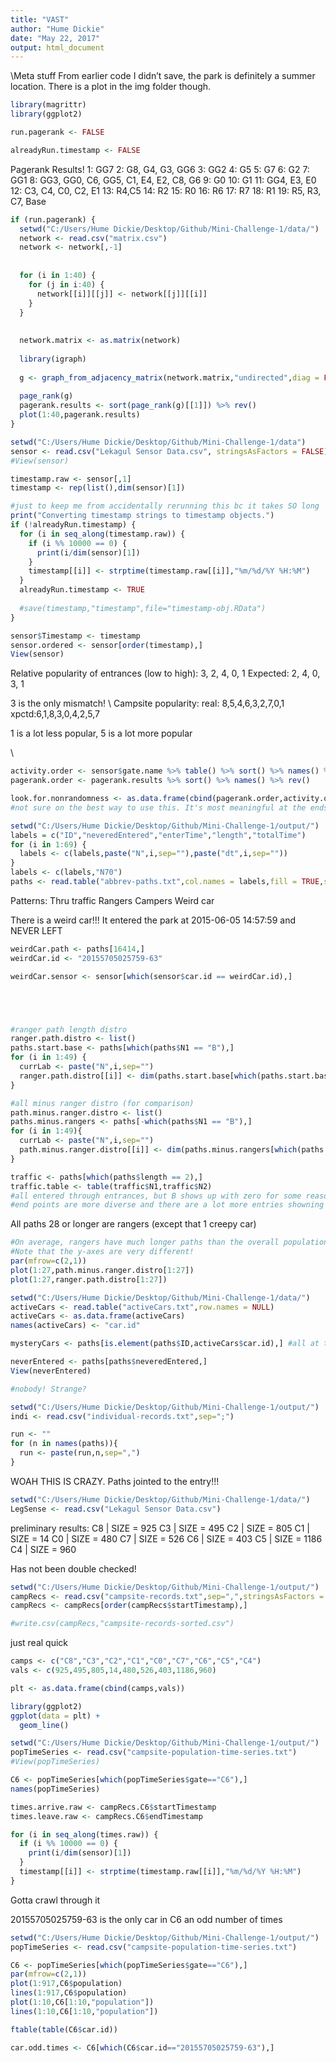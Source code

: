 ```yaml
---
title: "VAST"
author: "Hume Dickie"
date: "May 22, 2017"
output: html_document
---
```


\\Meta stuff
From earlier code I didn't save, the park is definitely a summer location. There is a plot in the img folder though.











```r
library(magrittr)
library(ggplot2)

run.pagerank <- FALSE

alreadyRun.timestamp <- FALSE
```


Pagerank Results!
  1: GG7
  2: G8, G4, G3, GG6
  3: GG2
  4: G5
  5: G7
  6: G2
  7: GG1
  8: GG3, GG0, C6, GG5, C1, E4, E2, C8, G6
  9: G0
  10: G1
  11: GG4, E3, E0
  12: C3, C4, C0, C2, E1
  13: R4,C5
  14: R2
  15: R0
  16: R6
  17: R7
  18: R1
  19: R5, R3, C7, Base

```r
if (run.pagerank) {
  setwd("C:/Users/Hume Dickie/Desktop/Github/Mini-Challenge-1/data/")
  network <- read.csv("matrix.csv")
  network <- network[,-1]
  
  
  for (i in 1:40) {
    for (j in i:40) {
      network[[i]][[j]] <- network[[j]][[i]]
    }
  }
  
  
  network.matrix <- as.matrix(network)
  
  library(igraph)
  
  g <- graph_from_adjacency_matrix(network.matrix,"undirected",diag = FALSE)
  
  page_rank(g)
  pagerank.results <- sort(page_rank(g)[[1]]) %>% rev()
  plot(1:40,pagerank.results)
}
```

```r
setwd("C:/Users/Hume Dickie/Desktop/Github/Mini-Challenge-1/data")
sensor <- read.csv("Lekagul Sensor Data.csv", stringsAsFactors = FALSE)
#View(sensor)

timestamp.raw <- sensor[,1]
timestamp <- rep(list(),dim(sensor)[1])

#just to keep me from accidentally rerunning this bc it takes SO long
print("Converting timestamp strings to timestamp objects.")
if (!alreadyRun.timestamp) {
  for (i in seq_along(timestamp.raw)) {
    if (i %% 10000 == 0) {
      print(i/dim(sensor)[1])
    }
    timestamp[[i]] <- strptime(timestamp.raw[[i]],"%m/%d/%Y %H:%M")
  }
  alreadyRun.timestamp <- TRUE
  
  #save(timestamp,"timestamp",file="timestamp-obj.RData")
}

sensor$Timestamp <- timestamp
sensor.ordered <- sensor[order(timestamp),]
View(sensor)
```




Relative popularity of entrances (low to high): 3, 2, 4, 0, 1
                                      Expected: 2, 4, 0, 3, 1
                                      
3 is the only mismatch!
\\
Campsite popularity:
real: 8,5,4,6,3,2,7,0,1
xpctd:6,1,8,3,0,4,2,5,7

1 is a lot less popular, 5 is a lot more popular

\\
```r

activity.order <- sensor$gate.name %>% table() %>% sort() %>% names() %>% rev()
pagerank.order <- pagerank.results %>% sort() %>% names() %>% rev()

look.for.nonrandomness <- as.data.frame(cbind(pagerank.order,activity.order))
#not sure on the best way to use this. It's most meaningful at the ends but muddier in the middles
```




```r
setwd("C:/Users/Hume Dickie/Desktop/Github/Mini-Challenge-1/output/")
labels = c("ID","neveredEntered","enterTime","length","totalTime")
for (i in 1:69) {
  labels <- c(labels,paste("N",i,sep=""),paste("dt",i,sep=""))
}
labels <- c(labels,"N70")
paths <- read.table("abbrev-paths.txt",col.names = labels,fill = TRUE,sep=";",row.names=NULL)
```



Patterns:
  Thru traffic
  Rangers
  Campers
  Weird car

There is a weird car!!! It entered the park at 2015-06-05 14:57:59 and NEVER LEFT
```r

weirdCar.path <- paths[16414,]
weirdCar.id <- "20155705025759-63"

weirdCar.sensor <- sensor[which(sensor$car.id == weirdCar.id),]





#ranger path length distro
ranger.path.distro <- list()
paths.start.base <- paths[which(paths$N1 == "B"),]
for (i in 1:49) {
  currLab <- paste("N",i,sep="")
  ranger.path.distro[[i]] <- dim(paths.start.base[which(paths.start.base[currLab] != ""),])[1]
}

#all minus ranger distro (for comparison)
path.minus.ranger.distro <- list()
paths.minus.rangers <- paths[-which(paths$N1 == "B"),]
for (i in 1:49){
  currLab <- paste("N",i,sep="")
  path.minus.ranger.distro[[i]] <- dim(paths.minus.rangers[which(paths.minus.rangers[currLab] != ""),])[1]
}

traffic <- paths[which(paths$length == 2),]
traffic.table <- table(traffic$N1,traffic$N2)
#all entered through entrances, but B shows up with zero for some reason
#end points are more diverse and there are a lot more entries showning up w 0

```

All paths 28 or longer are rangers (except that 1 creepy car)
```r
#On average, rangers have much longer paths than the overall population of visitors
#Note that the y-axes are very different!
par(mfrow=c(2,1))
plot(1:27,path.minus.ranger.distro[1:27])
plot(1:27,ranger.path.distro[1:27])
```


```r
setwd("C:/Users/Hume Dickie/Desktop/Github/Mini-Challenge-1/data/")
activeCars <- read.table("activeCars.txt",row.names = NULL)
activeCars <- as.data.frame(activeCars)
names(activeCars) <- "car.id"

mysteryCars <- paths[is.element(paths$ID,activeCars$car.id),] #all at the end. They just haven't left the park yet!
```

```r
neverEntered <- paths[paths$neveredEntered,]
View(neverEntered)

#nobody! Strange?
```

```r
setwd("C:/Users/Hume Dickie/Desktop/Github/Mini-Challenge-1/output/")
indi <- read.csv("individual-records.txt",sep=";")
```

```r
run <- ""
for (n in names(paths)){
  run <- paste(run,n,sep=",")
}
```

WOAH THIS IS CRAZY. Paths jointed to the entry!!!
```r
setwd("C:/Users/Hume Dickie/Desktop/Github/Mini-Challenge-1/data/")
LegSense <- read.csv("Lekagul Sensor Data.csv")
```





preliminary results:
C8  | SIZE = 925
C3  | SIZE = 495
C2  | SIZE = 805
C1  | SIZE = 14
C0  | SIZE = 480
C7  | SIZE = 526
C6  | SIZE = 403
C5  | SIZE = 1186
C4  | SIZE = 960

Has not been double checked!

```r
setwd("C:/Users/Hume Dickie/Desktop/Github/Mini-Challenge-1/output/")
campRecs <- read.csv("campsite-records.txt",sep=",",stringsAsFactors = FALSE)
campRecs <- campRecs[order(campRecs$startTimestamp),]

#write.csv(campRecs,"campsite-records-sorted.csv")
```


just real quick
```r
camps <- c("C8","C3","C2","C1","C0","C7","C6","C5","C4")
vals <- c(925,495,805,14,480,526,403,1186,960)

plt <- as.data.frame(cbind(camps,vals))

library(ggplot2)
ggplot(data = plt) + 
  geom_line()
```

```r
setwd("C:/Users/Hume Dickie/Desktop/Github/Mini-Challenge-1/output/")
popTimeSeries <- read.csv("campsite-population-time-series.txt")
#View(popTimeSeries)

C6 <- popTimeSeries[which(popTimeSeries$gate=="C6"),]
names(popTimeSeries)
```

```r
times.arrive.raw <- campRecs.C6$startTimestamp
times.leave.raw <- campRecs.C6$endTimestamp

for (i in seq_along(times.raw)) {
  if (i %% 10000 == 0) {
    print(i/dim(sensor)[1])
  }
  timestamp[[i]] <- strptime(timestamp.raw[[i]],"%m/%d/%Y %H:%M")
}
```

Gotta crawl through it

20155705025759-63 is the only car in C6 an odd number of times
```r
setwd("C:/Users/Hume Dickie/Desktop/Github/Mini-Challenge-1/output/")
popTimeSeries <- read.csv("campsite-population-time-series.txt")

C6 <- popTimeSeries[which(popTimeSeries$gate=="C6"),]
par(mfrow=c(2,1))
plot(1:917,C6$population)
lines(1:917,C6$population)
plot(1:10,C6[1:10,"population"])
lines(1:10,C6[1:10,"population"])

ftable(table(C6$car.id))

car.odd.times <- C6[which(C6$car.id=="20155705025759-63"),]
```